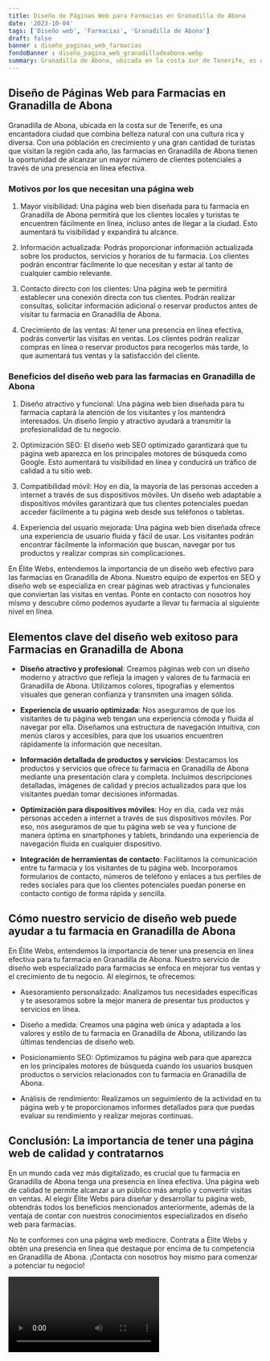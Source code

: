 ```yaml
---
title: Diseño de Páginas Web para Farmacias en Granadilla de Abona
date: '2023-10-04'
tags: ['Diseño web', 'Farmacias', 'Granadilla de Abona']
draft: false
banner : diseño_paginas_web_farmacias
fondoBanner : diseño_pagina_web_granadilladeabona.webp
summary: Granadilla de Abona, ubicada en la costa sur de Tenerife, es una encantadora ciudad que combina belleza natural con una cultura rica y diversa. Con una población en crecimiento y una gran cantidad de turistas que visitan la región cada año, las farmacias en Granadilla de Abona tienen la oportunidad de alcanzar un mayor número de clientes potenciales a través de una presencia en línea efectiva.
---
```


## Diseño de Páginas Web para Farmacias en Granadilla de Abona

Granadilla de Abona, ubicada en la costa sur de Tenerife, es una encantadora ciudad que combina belleza natural con una cultura rica y diversa. Con una población en crecimiento y una gran cantidad de turistas que visitan la región cada año, las farmacias en Granadilla de Abona tienen la oportunidad de alcanzar un mayor número de clientes potenciales a través de una presencia en línea efectiva.

### Motivos por los que necesitan una página web

1. Mayor visibilidad: Una página web bien diseñada para tu farmacia en Granadilla de Abona permitirá que los clientes locales y turistas te encuentren fácilmente en línea, incluso antes de llegar a la ciudad. Esto aumentará tu visibilidad y expandirá tu alcance.

2. Información actualizada: Podrás proporcionar información actualizada sobre los productos, servicios y horarios de tu farmacia. Los clientes podrán encontrar fácilmente lo que necesitan y estar al tanto de cualquier cambio relevante.

3. Contacto directo con los clientes: Una página web te permitirá establecer una conexión directa con tus clientes. Podrán realizar consultas, solicitar información adicional o reservar productos antes de visitar tu farmacia en Granadilla de Abona.

4. Crecimiento de las ventas: Al tener una presencia en línea efectiva, podrás convertir las visitas en ventas. Los clientes podrán realizar compras en línea o reservar productos para recogerlos más tarde, lo que aumentará tus ventas y la satisfacción del cliente.

### Beneficios del diseño web para las farmacias en Granadilla de Abona

1. Diseño atractivo y funcional: Una página web bien diseñada para tu farmacia captará la atención de los visitantes y los mantendrá interesados. Un diseño limpio y atractivo ayudará a transmitir la profesionalidad de tu negocio.

2. Optimización SEO: El diseño web SEO optimizado garantizará que tu página web aparezca en los principales motores de búsqueda como Google. Esto aumentará tu visibilidad en línea y conducirá un tráfico de calidad a tu sitio web.

3. Compatibilidad móvil: Hoy en día, la mayoría de las personas acceden a internet a través de sus dispositivos móviles. Un diseño web adaptable a dispositivos móviles garantizará que tus clientes potenciales puedan acceder fácilmente a tu página web desde sus teléfonos o tabletas.

4. Experiencia del usuario mejorada: Una página web bien diseñada ofrece una experiencia de usuario fluida y fácil de usar. Los visitantes podrán encontrar fácilmente la información que buscan, navegar por tus productos y realizar compras sin complicaciones.

En Élite Webs, entendemos la importancia de un diseño web efectivo para las farmacias en Granadilla de Abona. Nuestro equipo de expertos en SEO y diseño web se especializa en crear páginas web atractivas y funcionales que conviertan las visitas en ventas. Ponte en contacto con nosotros hoy mismo y descubre cómo podemos ayudarte a llevar tu farmacia al siguiente nivel en línea.

<GifSeo />

<Cta />

## Elementos clave del diseño web exitoso para Farmacias en Granadilla de Abona

- **Diseño atractivo y profesional**: Creamos páginas web con un diseño moderno y atractivo que refleja la imagen y valores de tu farmacia en Granadilla de Abona. Utilizamos colores, tipografías y elementos visuales que generan confianza y transmiten una imagen sólida.

- **Experiencia de usuario optimizada**: Nos aseguramos de que los visitantes de tu página web tengan una experiencia cómoda y fluida al navegar por ella. Diseñamos una estructura de navegación intuitiva, con menús claros y accesibles, para que los usuarios encuentren rápidamente la información que necesitan.

- **Información detallada de productos y servicios**: Destacamos los productos y servicios que ofrece tu farmacia en Granadilla de Abona mediante una presentación clara y completa. Incluimos descripciones detalladas, imágenes de calidad y precios actualizados para que los visitantes puedan tomar decisiones informadas.

- **Optimización para dispositivos móviles**: Hoy en día, cada vez más personas acceden a internet a través de sus dispositivos móviles. Por eso, nos aseguramos de que tu página web se vea y funcione de manera óptima en smartphones y tablets, brindando una experiencia de navegación fluida en cualquier dispositivo.

- **Integración de herramientas de contacto**: Facilitamos la comunicación entre tu farmacia y los visitantes de tu página web. Incorporamos formularios de contacto, números de teléfono y enlaces a tus perfiles de redes sociales para que los clientes potenciales puedan ponerse en contacto contigo de forma rápida y sencilla.

## Cómo nuestro servicio de diseño web puede ayudar a tu farmacia en Granadilla de Abona

En Élite Webs, entendemos la importancia de tener una presencia en línea efectiva para tu farmacia en Granadilla de Abona. Nuestro servicio de diseño web especializado para farmacias se enfoca en mejorar tus ventas y el crecimiento de tu negocio. Al elegirnos, te ofrecemos:

- Asesoramiento personalizado: Analizamos tus necesidades específicas y te asesoramos sobre la mejor manera de presentar tus productos y servicios en línea.

- Diseño a medida: Creamos una página web única y adaptada a los valores y estilo de tu farmacia en Granadilla de Abona, utilizando las últimas tendencias de diseño web.

- Posicionamiento SEO: Optimizamos tu página web para que aparezca en los principales motores de búsqueda cuando los usuarios busquen productos o servicios relacionados con tu farmacia en Granadilla de Abona.

- Análisis de rendimiento: Realizamos un seguimiento de la actividad en tu página web y te proporcionamos informes detallados para que puedas evaluar su rendimiento y realizar mejoras continuas.

## Conclusión: La importancia de tener una página web de calidad y contratarnos

En un mundo cada vez más digitalizado, es crucial que tu farmacia en Granadilla de Abona tenga una presencia en línea efectiva. Una página web de calidad te permite alcanzar a un público más amplio y convertir visitas en ventas. Al elegir Élite Webs para diseñar y desarrollar tu página web, obtendrás todos los beneficios mencionados anteriormente, además de la ventaja de contar con nuestros conocimientos especializados en diseño web para farmacias.

No te conformes con una página web mediocre. Contrata a Élite Webs y obtén una presencia en línea que destaque por encima de tu competencia en Granadilla de Abona. ¡Contacta con nosotros hoy mismo para comenzar a potenciar tu negocio!

<Video />

<CtaBot job='Farmacias' city='Granadilla de Abona'/>

<Gmaps query='Granadilla de Abona+españa+maps' />